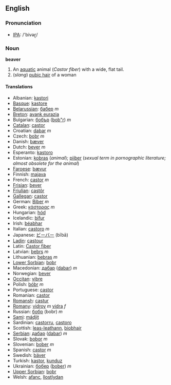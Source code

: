 ==English==
=== Pronunciation ===
*[[w:IPA|IPA]]: /'bivəɽ/

===Noun===
'''beaver'''

#An [[aquatic]] animal (''Castor fiber'') with a wide, flat tail.
#(<i>slang</i>) [[pubic hair]] of a woman

====Translations====
*Albanian: [[kastori]]
*[[Basque]]: [[kastore]]
*[[Belarussian]]: [[бабер]] ''m''
*[[Breton]]: [[avank eurazia]]
*Bulgarian: [[бобър]] ([[bob"r]]) ''m''
*[[Catalan]]: [[castor]]
*Croatian: [[dabar]] ''m''
*Czech: [[bobr]] ''m''
*Danish: [[bæver]]
*Dutch: [[bever]] ''m''
*Esperanto: [[kastoro]]
*Estonian: [[kobras]] (''animal''); [[piiber]] (''sexual term in pornographic literature; almost obsolete for the animal'')  
*[[Faroese]]: [[bævur]]
*Finnish: [[majava]]
*French: [[castor]] ''m''
*[[Frisian]]: [[bever]]
*[[Friulian]]: [[castôr]]
*[[Gallegan]]: [[castor]]
*German: [[Biber]] ''m''
*Greek: [[κάστορας]] ''m''
*Hungarian: [[hód]]
*Icelandic: [[bifur]]
*Irish: [[béabhar]]
*Italian: [[castoro]] ''m''
*Japanese: [[ビーバー]] (bībā)
*[[Ladin]]: [[castour]]
*Latin: [[Castor fiber]] '' ''
*Latvian: [[bebrs]] ''m''
*Lithuanian: [[bebras]] ''m''
*[[Lower Sorbian]]: [[bobr]]
*Macedonian: [[дабар]] ([[dabar]]) ''m''
*Norwegian: [[bever]]
*[[Occitan]]: [[vibre]]
*Polish: [[bóbr]] ''m''
*Portuguese: [[castor]]
*Romanian: [[castor]]
*[[Romansh]]: [[castur]]
*[[Romany]]: [[vidroy]] ''m'' [[vidra]] ''f''
*Russian: [[бобр]] (bobr) ''m''
*[[Sami]]: [[mádjit]]
*Sardinian: [[castorru]], [[castoro]]
*Scottish: [[leas-leathann]], [[biobhair]]
*[[Serbian]]: [[дабар]] ([[dabar]]) ''m''
*Slovak: [[bobor]] ''m''
*Slovenian: [[bober]] ''m''
*Spanish: [[castor]] ''m''
*Swedish: [[bäver]]
*Turkish: [[kastor]], [[kunduz]]
*Ukrainian: [[бобер]] ([[bober]]) ''m''
*[[Upper Sorbian]]: [[bobr]]
*Welsh: [[afanc]], [[llostlydan]]